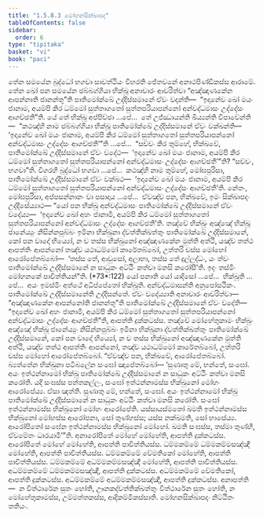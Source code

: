 ```yaml
---
title: "1.5.8.3 මෝහනසික්ඛාපද"
tableOfContents: false
sidebar:
  order: 6
type: "tipitaka"
basket: "vi"
book: "paci"
---
```



<DynamicBreadcrumb />

<Division number="443" book="paci">

<Paragraph number="1329" book="paci">
තේන සමයේන බුද්ධෝ භගවා සාවත්ථියං විහරති ජේතවනේ අනාථපිණ්ඩිකස්ස ආරාමේ. තේන ඛෝ පන සමයේන ඡබ්බග්ගියා භික්ඛූ අනාචාරං ආචරිත්වා “අඤ්ඤාණකේන ආපන්නාති ජානන්තූ”ති පාතිමෝක්ඛේ උද්දිස්සමානේ ඒවං වදන්ති—  “ඉදානේව ඛෝ මයං ජානාම, අයම්පි කිර ධම්මෝ සුත්තාගතෝ සුත්තපරියාපන්නෝ අන්වද්ධමාසං උද්දේසං ආගච්ඡතී”ති.
</Paragraph>

<Paragraph number="1330" book="paci">
යේ තේ භික්ඛූ අප්පිච්ඡා …පේ…  තේ උජ්ඣායන්ති ඛිය්‍යන්ති විපාචේන්ති—  “කථඤ්හි නාම ඡබ්බග්ගියා භික්ඛූ පාතිමෝක්ඛේ උද්දිස්සමානේ ඒවං වක්ඛන්ති—  ‘ඉදානේව ඛෝ මයං ජානාම, අයම්පි කිර ධම්මෝ සුත්තාගතෝ සුත්තපරියාපන්නෝ අන්වද්ධමාසං උද්දේසං ආගච්ඡතී’”ති …පේ…  “සච්චං කිර තුම්හේ, භික්ඛවේ, පාතිමෝක්ඛේ උද්දිස්සමානේ ඒවං වදේථ—  ‘ඉදානේව ඛෝ මයං ජානාම, අයම්පි කිර ධම්මෝ සුත්තාගතෝ සුත්තපරියාපන්නෝ අන්වද්ධමාසං උද්දේසං ආගච්ඡතී’”ති? “සච්චං, භගවා”ති. විගරහි බුද්ධෝ භගවා …පේ…  කථඤ්හි නාම තුම්හේ, මෝඝපුරිසා, පාතිමෝක්ඛේ උද්දිස්සමානේ ඒවං වක්ඛථ—  ‘ඉදානේව ඛෝ මයං ජානාම, අයම්පි කිර ධම්මෝ සුත්තාගතෝ සුත්තපරියාපන්නෝ අන්වද්ධමාසං උද්දේසං ආගච්ඡතී’ති. නේතං, මෝඝපුරිසා, අප්පසන්නානං වා පසාදාය …පේ…  ඒවඤ්ච පන, භික්ඛවේ, ඉමං සික්ඛාපදං උද්දිසේය්‍යාථ—
</Paragraph>

</Division>
<Division number="444" book="paci">

<Paragraph number="1331" book="paci">
<Emphasis>“යෝ පන භික්ඛු අන්වද්ධමාසං පාතිමෝක්ඛේ උද්දිස්සමානේ ඒවං වදේය්‍ය—  ‘ඉදානේව ඛෝ අහං ජානාමි, අයම්පි කිර ධම්මෝ සුත්තාගතෝ සුත්තපරියාපන්නෝ අන්වද්ධමාසං උද්දේසං ආගච්ඡතී’ති. තඤ්චේ භික්ඛුං අඤ්ඤේ භික්ඛූ ජානේය්‍යුං නිසින්නපුබ්බං ඉමිනා භික්ඛුනා ද්වත්තික්ඛත්තුං පාතිමෝක්ඛේ උද්දිස්සමානේ, කෝ පන වාදෝ භිය්‍යෝ, න ච තස්ස භික්ඛුනෝ අඤ්ඤාණකේන මුත්ති අත්ථි, යඤ්ච තත්ථ ආපත්තිං ආපන්නෝ තඤ්ච යථාධම්මෝ කාරේතබ්බෝ, උත්තරි චස්ස මෝහෝ ආරෝපේතබ්බෝ—  ‘තස්ස තේ, ආවුසෝ, අලාභා, තස්ස තේ දුල්ලද්ධං, යං ත්වං පාතිමෝක්ඛේ උද්දිස්සමානේ න සාධුකං අට්ඨිං කත්වා මනසි කරෝසී’ති. ඉදං තස්මිං මෝහනකේ පාචිත්තියන්”</Emphasis>ති. (*73*:<Emphasis>122</Emphasis>)
</Paragraph>

</Division>
<Division number="445" book="paci">

<Paragraph number="1332" book="paci">
<Emphasis>යෝ පනා</Emphasis>ති යෝ යාදිසෝ …පේ…  <Emphasis>භික්ඛූ</Emphasis>ති …පේ…  අයං ඉමස්මිං අත්ථේ අධිප්පේතෝ භික්ඛූති.
</Paragraph>

<Paragraph number="1333" book="paci">
<Emphasis>අන්වද්ධමාසන්</Emphasis>ති අනුපෝසථිකං.
</Paragraph>

<Paragraph number="1334" book="paci">
<Emphasis>පාතිමෝක්ඛේ උද්දිස්සමානේ</Emphasis>ති උද්දිසන්තේ.
</Paragraph>

<Paragraph number="1335" book="paci">
<Emphasis>ඒවං වදේය්‍යා</Emphasis>ති අනාචාරං ආචරිත්වා—  “අඤ්ඤාණකේන ආපන්නෝති ජානන්තූ”ති පාතිමෝක්ඛේ උද්දිස්සමානේ ඒවං වදේති—  “ඉදානේව ඛෝ අහං ජානාමි, අයම්පි කිර ධම්මෝ සුත්තාගතෝ සුත්තපරියාපන්නෝ අන්වද්ධමාසං උද්දේසං ආගච්ඡතී”ති, ආපත්ති දුක්කටස්ස.
</Paragraph>

<Paragraph number="1336" book="paci">
තඤ්චේ මෝහේතුකාමං භික්ඛුං අඤ්ඤේ භික්ඛූ ජානේය්‍යුං නිසින්නපුබ්බං ඉමිනා භික්ඛුනා ද්වත්තික්ඛත්තුං පාතිමෝක්ඛේ උද්දිස්සමානේ, කෝ පන වාදෝ භිය්‍යෝ, න ච තස්ස භික්ඛුනෝ අඤ්ඤාණකේන මුත්ති අත්ථි, යඤ්ච තත්ථ ආපත්තිං ආපන්නෝ, තඤ්ච යථාධම්මෝ කාරේතබ්බෝ, උත්තරි චස්ස මෝහෝ ආරෝපේතබ්බෝ. “ඒවඤ්ච පන, භික්ඛවේ, ආරෝපේතබ්බෝ. බ්‍යත්තේන භික්ඛුනා පටිබලේන සංඝෝ ඤාපේතබ්බෝ—
</Paragraph>

</Division>
<Division number="446" book="paci">

<Paragraph number="1337" book="paci">
‘සුණාතු මේ, භන්තේ, සංඝෝ. අයං ඉත්ථන්නාමෝ භික්ඛු පාතිමෝක්ඛේ උද්දිස්සමානේ න සාධුකං අට්ඨිං කත්වා මනසි කරෝති. යදි සංඝස්ස පත්තකල්ලං, සංඝෝ ඉත්ථන්නාමස්ස භික්ඛුනෝ මෝහං ආරෝපේය්‍ය. ඒසා ඤත්ති.
</Paragraph>

<Paragraph number="1338" book="paci">
සුණාතු මේ, භන්තේ, සංඝෝ. අයං ඉත්ථන්නාමෝ භික්ඛු පාතිමෝක්ඛේ උද්දිස්සමානේ න සාධුකං අට්ඨිං කත්වා මනසි කරෝති. සංඝෝ ඉත්ථන්නාමස්ස භික්ඛුනෝ මෝහං ආරෝපේති. යස්සායස්මතෝ ඛමති ඉත්ථන්නාමස්ස භික්ඛුනෝ මෝහස්ස ආරෝපනා, සෝ තුණ්හස්ස; යස්ස නක්ඛමති, සෝ භාසේය්‍ය.
</Paragraph>

<Paragraph number="1339" book="paci">
ආරෝපිතෝ සංඝේන ඉත්ථන්නාමස්ස භික්ඛුනෝ මෝහෝ. ඛමති සංඝස්ස, තස්මා තුණ්හී, ඒවමේතං ධාරයාමී’”ති.
</Paragraph>

<Paragraph number="1340" book="paci">
අනාරෝපිතේ මෝහේ මෝහේති, ආපත්ති දුක්කටස්ස. ආරෝපිතේ මෝහේ මෝහේති, ආපත්ති පාචිත්තියස්ස.
</Paragraph>

</Division>
<Division number="447" book="paci">

<Paragraph number="1341" book="paci">
ධම්මකම්මේ ධම්මකම්මසඤ්ඤී මෝහේති, ආපත්ති පාචිත්තියස්ස. ධම්මකම්මේ වේමතිකෝ මෝහේති, ආපත්ති පාචිත්තියස්ස. ධම්මකම්මේ අධම්මකම්මසඤ්ඤී මෝහේති, ආපත්ති පාචිත්තියස්ස.
</Paragraph>

<Paragraph number="1342" book="paci">
අධම්මකම්මේ ධම්මකම්මසඤ්ඤී, ආපත්ති දුක්කටස්ස. අධම්මකම්මේ වේමතිකෝ, ආපත්ති දුක්කටස්ස. අධම්මකම්මේ අධම්මකම්මසඤ්ඤී, ආපත්ති දුක්කටස්ස.
</Paragraph>

</Division>
<Division number="448" book="paci">

<Paragraph number="1343" book="paci">
අනාපත්ති—  න විත්ථාරේන සුතං හෝති, ඌනකද්වත්තික්ඛත්තුං විත්ථාරේන සුතං හෝති, න මෝහේතුකාමස්ස, උම්මත්තකස්ස, ආදිකම්මිකස්සාති.

</Paragraph>
</Division>

<Paragraph number="1344" type="center" book="paci">
මෝහනසික්ඛාපදං නිට්ඨිතං තතියං.
</Paragraph>